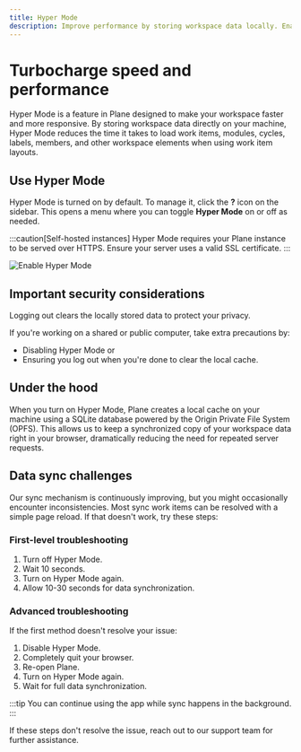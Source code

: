 ```yaml
---
title: Hyper Mode
description: Improve performance by storing workspace data locally. Enable faster loading times, manage sync settings, and troubleshoot potential data inconsistencies.
---
```


# Turbocharge speed and performance

Hyper Mode is a feature in Plane designed to make your workspace faster and more responsive. By storing workspace data directly on your machine, Hyper Mode reduces the time it takes to load work items, modules, cycles, labels, members, and other workspace elements when using work item layouts.

## Use Hyper Mode

Hyper Mode is turned on by default. To manage it, click the **?** icon on the sidebar. This opens a menu where you can toggle **Hyper Mode** on or off as needed.

:::caution[Self-hosted instances]
Hyper Mode requires your Plane instance to be served over HTTPS. Ensure your server uses a valid SSL certificate.
:::

![Enable Hyper Mode](https://media.docs.plane.so/product/enable-hyper-mode.webp#center)

## Important security considerations

Logging out clears the locally stored data to protect your privacy.

If you're working on a shared or public computer, take extra precautions by:

- Disabling Hyper Mode or
- Ensuring you log out when you're done to clear the local cache.

## Under the hood

When you turn on Hyper Mode, Plane creates a local cache on your machine using a SQLite database powered by the Origin Private File System (OPFS). This allows us to keep a synchronized copy of your workspace data right in your browser, dramatically reducing the need for repeated server requests.

## Data sync challenges

Our sync mechanism is continuously improving, but you might occasionally encounter inconsistencies. Most sync work items can be resolved with a simple page reload. If that doesn't work, try these steps:

### First-level troubleshooting

1. Turn off Hyper Mode.
2. Wait 10 seconds.
3. Turn on Hyper Mode again.
4. Allow 10-30 seconds for data synchronization.

### Advanced troubleshooting

If the first method doesn't resolve your issue:

1. Disable Hyper Mode.
2. Completely quit your browser.
3. Re-open Plane.
4. Turn on Hyper Mode again.
5. Wait for full data synchronization.

:::tip
You can continue using the app while sync happens in the background.
:::

If these steps don't resolve the issue, reach out to our support team for further assistance.
